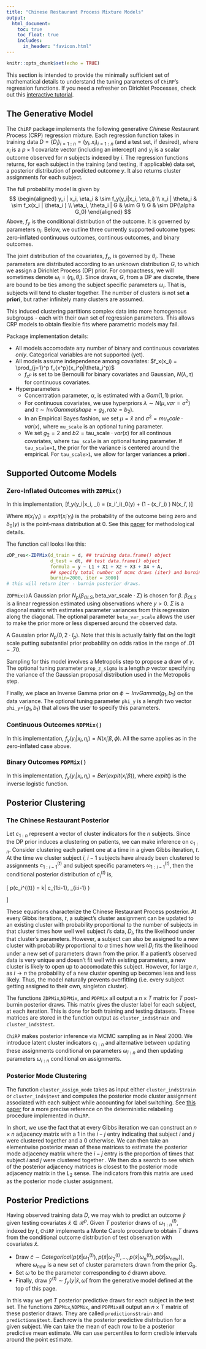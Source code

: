 ```yaml
---
title: "Chinese Restaurant Process Mixture Models"
output:
  html_document:
    toc: true
    toc_float: true
    includes:
      in_header: "favicon.html" 
---
```


<script>
   $(document).ready(function() {
     $head = $('#header');
     $head.prepend('<img src=\"logo.png\" style=\"float: right;width: 150px;\"/>')
   });
</script>


```r
knitr::opts_chunk$set(echo = TRUE)
```
This section is intended to provide the minimally sufficient set of mathematical details to understand the tuning parameters of `ChiRP`'s regression functions. If you need a refresher on Dirichlet Processes, check out this [interactive tutorial](https://stablemarkets.shinyapps.io/dpmixapp/).

## The Generative Model
The `ChiRP` package implements the following generative *Chi*nese *R*estaurant *P*rocess (CRP) regression mixture. Each regression function takes in training data $D = \{D_i\}_{i=1:n} = (y_i, x_i)_{i=1:n}$ (and a test set, if desired), where $x_i$ is a $p \times 1$ covariate vector (including an intercept) and $y_i$ is a scalar outcome observed for $n$ subjects indexed by $i$. The regression functions returns, for each subject in the training (and testing, if applicable) data set, a posterior distribution of predicted outcome $y$. It also returns cluster assignments for each subject.

The full probability model is given by
$$ \begin{aligned}
y_i | x_i, \eta_i & \sim f_y(y_i|x_i, \eta_i) \\
      x_i | \theta_i & \sim f_x(x_i | \theta_i ) \\
      \eta_i, \theta_i | G & \sim G \\
      G & \sim DP(\alpha G_0)
\end{aligned}
$$
Above, $f_y$ is the conditional distribution of the outcome. It is governed by parameters $\eta_i$. Below, we outline three currently supported outcome types: zero-inflated continuous outcomes, continous outcomes, and binary outcomes.

The joint distribution of the covariates, $f_x$, is governed by $\theta_i$. These parameters are distributed according to an unknown distribution $G$, to which we assign a Dirichlet Process (DP) prior. For compactness, we will sometimes denote $\omega_i = (\eta_i, \theta_i)$. Since draws, $G$, from a DP are discrete, there are bound to be ties among the subject specific parameters $\omega_i$. That is, subjects will tend to cluster together. The number of clusters is not set **a priori**, but rather infinitely many clusters are assumed.

This induced clustering partitions complex data into more homogenous subgroups - each with their own set of regression parameters. This allows CRP models to obtain flexible fits where parametric models may fail.

Package implementation details:

* All models accomodate any number of binary and continuous covariates *only*. Categorical variables are not supported (yet).
* All models assume independence among covariates: $f_x(x_i) = \prod_{j=1}^p f_{x^p}(x_i^p|\theta_i^p)$
    + $f_{x^p}$ is set to be Bernoulli for binary covariates and Gaussian, $N(\lambda, \tau)$ for continuous covariates.
* Hyperparameters
    + Concentration parameter, $\alpha$, is estimated with a $Gam(1,1)$ prior.
    + For continuous covariates, we use hyperpriors $\lambda \sim N(\mu, var=\sigma^2)$ and $\tau \sim InvGamma(shape=g_2, rate=b_2)$.
    + In an Empirical Bayes fashion, we set $\mu = \bar{x}$ and $\sigma^2 = mu_scale \cdot var(x)$, where `mu_scale` is an optional tuning parameter.
    + We set $g_2=2$ and $b2 = \text{tau_scale} \cdot var(x)$ for all continous covariates, where `tau_scale` is an optional tuning parameter. If `tau_scale=1`, the prior for the variance is centered around the empirical. For `tau_scale>1`, we allow for larger variances **a priori** .
    
## Supported Outcome Models
### Zero-Inflated Outcomes with `ZDPMix()`
In this implementation, 
\[f_y(y_i|x_i, \eta_i) = \pi(x_i'\gamma_i)\cdot \delta_0(y) + (1 - \pi(x_i'\gamma_i) ) \cdot N(x_i'\beta, \phi)\] 

Where $\pi(x_i'\gamma_i) = expit(x_i'\gamma_i)$ is the probability of the outcome being zero and $\delta_0(y)$ is the point-mass distribution at $0$. See this [paper](https://arxiv.org/abs/1810.09494) for methodological details.

The function call looks like this:

```r
zDP_res<-ZDPMix(d_train = d, ## training data.frame() object
                d_test = dt, ## test data.frame() object 
                formula = y ~ L1 + X1 + X2 + X3 + X4 + A,
                ## specify total number of mcmc draws (iter) and burnin (burnin)
                burnin=2000, iter = 3000) 
# this will return iter - burnin posterior draws.
```

`ZDPMix()`A Gaussian prior $N_p( \beta_{OLS} , \text{beta_var_scale}\cdot\Sigma )$ is chosen for $\beta$. $\beta_{OLS}$ is a linear regression estimated using observations where $y>0$. $\Sigma$ is a diagonal matrix with estimates parameter variances from this regression along the diagonal. The optional parameter `beta_var_scale` allows the user to make the prior more or less dispersed around the observed data.

A Gaussian prior $N_p(0 , 2\cdot I_p )$. Note that this is actually fairly flat on the logit scale putting substantial prior probability on odds ratios in the range of $.01-.70$.

Sampling for this model involves a Metropolis step to propose a draw of $\gamma$. The optional tuning parameter `prop_z_sigma` is a length $p$ vector specifying the variance of the Gaussian proposal distribution used in the Metropolis step.

Finally, we place an Inverse Gamma prior on $\phi \sim InvGamma(g_1, b_1)$ on the data variance. The optional tuning parameter `phi_y` is a length two vector `phi_y`=$(g_1, b_1)$ that allows the user to specify this parameters.

### Continuous Outcomes `NDPMix()`
In this implementation, $f_y(y_i|x_i, \eta_i) = N(x_i'\beta, \phi)$. All the same applies as in the zero-inflated case above.

### Binary Outcomes `PDPMix()`
In this implementation, $f_y(y_i|x_i, \eta_i) = Ber( expit( x_i'\beta))$, where $expit()$ is the inverse logistic function.

## Posterior Clustering
### The Chinese Restaurant Posterior
Let $c_{1:n}$ represent a vector of cluster indicators for the $n$ subjects. Since the DP prior induces a clustering on patients, we can make inference on $c_{1:n}$. Consider clustering each patient one at a time in a given Gibbs iteration, $t$. At the time we cluster subject $i$, $i-1$ subjects have already been clustered to assignments $c_{1:i-1}^{(t)}$ and subject specific parameters $\omega_{1:i-1}^{(t)}$, then the conditional posterior distribution of $c_i^{(t)}$ is,

\[  p(c_i^{(t)} = k| c_{1:i-1}, \omega_{i:i-1} ) \propto \begin{cases} \frac{1}{\alpha  + i -1} \sum_{j<i} I(c_j^{(t)}=k)p(D_i | \omega_j) & \text{for } k \in c_{1:i-1}^{(t)} \\
                                                                 \frac{\alpha}{\alpha + i -1} \int p(D_i | \omega ) dG_0(\omega) & \text{for } k \not \in c^{(t)}_{1:i-1}  \end{cases}  \]

These equations characterize the Chinese Restaurant Process posterior. At every Gibbs iterations, $t$, a subject's cluster assignment can be updated to an existing cluster with probability proportional to the number of subjects in that cluster times how well well subject $i$'s data, $D_i$, fits the likelihood under that cluster's parameters. However, a subject can also be assigned to a new cluster with probability proportional to $\alpha$ times how well $D_i$ fits the likelihood under a new set of parameters drawn from the prior. If a patient's observed data is very unique and doesn't fit well with existing parameters, a new cluster is likely to open up to accomodate this subject. However, for large $n$, as $i\rightarrow n$ the probability of a new cluster opening up becomes less and less likely. Thus, the model naturally prevents overfitting (i.e. every subject getting assigned to their own, singleton cluster).

The functions `ZDPMix`,`NDPMix`, and `PDPMix` all output a $n \times T$ matrix for $T$ post-burnin posterior draws. This matrix gives the cluster label for each subject, at each iteration. This is done for both training and testing datasets. These matrices are stored in the function output as `cluster_inds$train` and `cluster_inds$test`.

`ChiRP` makes posterior inference via MCMC sampling as in Neal 2000.  We introduce latent cluster indicators $c_{i:n}$ and alternative between updating these assignments conditional on parameters $\omega_{i:n}$ and then updating parameters $\omega_{i:n}$ conditional on assignments.

### Posterior Mode Clustering
The function `cluster_assign_mode` takes as input either `cluster_inds$train` or `cluster_inds$test` and computes the posterior mode cluster assignment associated with each subject while accounting for label switching. See [this paper](https://arxiv.org/abs/1810.09494) for a more precise reference on the deterministic relabeling procedure implemented in `ChiRP`.

In short, we use the fact that at every Gibbs iteration we can construct an $n\times n$ adjacency matrix with a $1$ in the $i-j$ entry indicating that subject $i$ and $j$ were clustered together and a $0$ otherwise. We can then take an elementwise posterior mean of these matrices to estimate the posterior mode adjacency matrix where the $i-j$ entry is the proportion of times that subject $i$ and $j$ were clustered together \textit{a posteriori}. We then do a search to see which of the posterior adjacency matrices is closest to the posterior mode adjacency matrix in the $L_2$ sense. The indicators from this matrix are used as the posterior mode cluster assignment.

## Posterior Predictions
Having observed training data $D$, we may wish to predict an outcome $\tilde y$ given testing covariates $\tilde x \in \mathcal R^p$. Given $T$ posterior draws of $\omega_{1:n}^{(t)}$, indexed by $t$, `ChiRP` implements a Monte Carolo procedure to obtain $T$ draws from the conditional outcome distribution of test observation with covariates $\tilde x$.

* Draw $\tilde c \sim Categorical( p(\tilde x | \omega_1^{(t)})  ,  p(\tilde x | \omega_2^{(t)}, \dots ,  p(\tilde x | \omega_n^{(t)}), p(\tilde x | \omega_{new}) )$, where $\omega_{new}$ is a new set of cluster parameters drawn from the prior $G_0$.
* Set $\tilde \omega$ to be the parameter corresponding to $\tilde c$ drawn above.
* Finally, draw $\tilde y^{(t)} \sim f_y( y | \tilde x, \tilde \omega)$ from the generative model defined at the top of this page.

In this way we get $T$ posterior predictive draws for each subject in the test set. The functions `ZDPMix`,`NDPMix`, and `PDPMix`all output an $n\times T$ matrix of these posterior draws. They are called `predictions$train` and `predictions$test`. Each row is the posterior predictive distribution for a given subject. We can take the mean of each row to be a posterior predictive mean estimate. We can use percentiles to form credible intervals around the point estimate.

